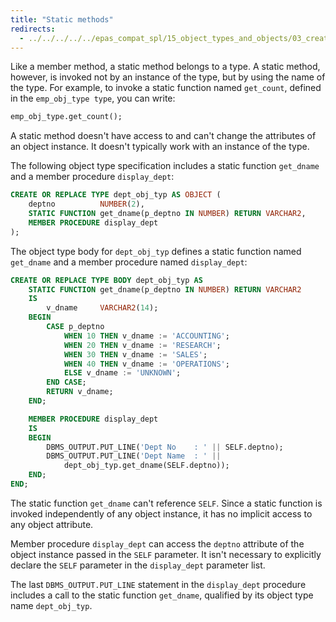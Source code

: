 ```yaml
---
title: "Static methods"
redirects:
  - ../../../../../epas_compat_spl/15_object_types_and_objects/03_creating_object_types/02_static_methods #generated for docs/epas/reorg-role-use-case-mode
---
```


<div id="static_methods" class="registered_link"></div>

Like a member method, a static method belongs to a type. A static method, however, is invoked not by an instance of the type, but by using the name of the type. For example, to invoke a static function named `get_count`, defined in the `emp_obj_type type`, you can write:

```sql
emp_obj_type.get_count();
```

A static method doesn't have access to and can't change the attributes of an object instance. It doesn't typically work with an instance of the type.

The following object type specification includes a static function `get_dname` and a member procedure `display_dept`:

```sql
CREATE OR REPLACE TYPE dept_obj_typ AS OBJECT (
    deptno          NUMBER(2),
    STATIC FUNCTION get_dname(p_deptno IN NUMBER) RETURN VARCHAR2,
    MEMBER PROCEDURE display_dept
);
```

The object type body for `dept_obj_typ` defines a static function named `get_dname` and a member procedure named `display_dept`:

```sql
CREATE OR REPLACE TYPE BODY dept_obj_typ AS
    STATIC FUNCTION get_dname(p_deptno IN NUMBER) RETURN VARCHAR2
    IS
        v_dname     VARCHAR2(14);
    BEGIN
        CASE p_deptno
            WHEN 10 THEN v_dname := 'ACCOUNTING';
            WHEN 20 THEN v_dname := 'RESEARCH';
            WHEN 30 THEN v_dname := 'SALES';
            WHEN 40 THEN v_dname := 'OPERATIONS';
            ELSE v_dname := 'UNKNOWN';
        END CASE;
        RETURN v_dname;
    END;

    MEMBER PROCEDURE display_dept
    IS
    BEGIN
        DBMS_OUTPUT.PUT_LINE('Dept No    : ' || SELF.deptno);
        DBMS_OUTPUT.PUT_LINE('Dept Name  : ' ||
            dept_obj_typ.get_dname(SELF.deptno));
    END;
END;
```

The static function `get_dname` can't reference `SELF`. Since a static function is invoked independently of any object instance, it has no implicit access to any object attribute.

Member procedure `display_dept` can access the `deptno` attribute of the object instance passed in the `SELF` parameter. It isn't necessary to explicitly declare the `SELF` parameter in the `display_dept` parameter list.

The last `DBMS_OUTPUT.PUT_LINE` statement in the `display_dept` procedure includes a call to the static function `get_dname`, qualified by its object type name `dept_obj_typ`.
